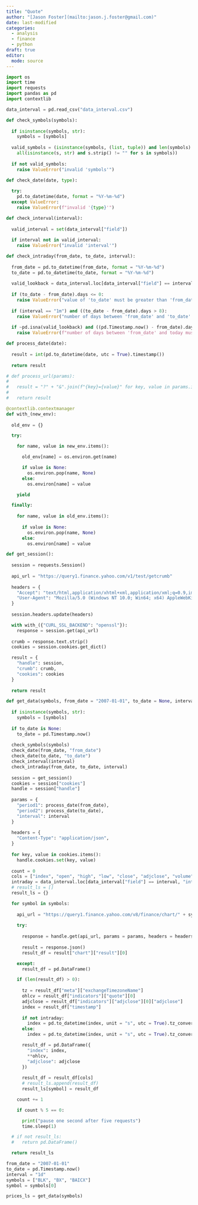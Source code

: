 ```yaml
---
title: "Quote"
author: "[Jason Foster](mailto:jason.j.foster@gmail.com)"
date: last-modified
categories:
  - analysis
  - finance
  - python
draft: true
editor: 
  mode: source
---
```


```python
import os
import time
import requests
import pandas as pd
import contextlib
```

```python
data_interval = pd.read_csv("data_interval.csv")
```

```python
def check_symbols(symbols):
  
  if isinstance(symbols, str):
    symbols = [symbols]
  
  valid_symbols = (isinstance(symbols, (list, tuple)) and len(symbols) > 0 and
    all(isinstance(s, str) and s.strip() != "" for s in symbols))
    
  if not valid_symbols:
    raise ValueError("invalid 'symbols'")
```

```python
def check_date(date, type):
  
  try:
    pd.to_datetime(date, format = "%Y-%m-%d")
  except ValueError:
    raise ValueError(f"invalid '{type}'")
```

```python
def check_interval(interval):
  
  valid_interval = set(data_interval["field"])
  
  if interval not in valid_interval:
    raise ValueError("invalid 'interval'")
```

```python
def check_intraday(from_date, to_date, interval):
  
  from_date = pd.to_datetime(from_date, format = "%Y-%m-%d")
  to_date = pd.to_datetime(to_date, format = "%Y-%m-%d")
  
  valid_lookback = data_interval.loc[data_interval["field"] == interval, "lookback"].iloc[0]
  
  if (to_date - from_date).days <= 0:
    raise ValueError("value of 'to_date' must be greater than 'from_date'")
  
  if (interval == "1m") and ((to_date - from_date).days > 8):
    raise ValueError("number of days between 'from_date' and 'to_date' must be less than or equal to 8")
  
  if ~pd.isna(valid_lookback) and ((pd.Timestamp.now() - from_date).days > valid_lookback):
    raise ValueError(f"number of days between 'from_date' and today must be less than or equal to {valid_lookback}")
```

```python
def process_date(date):
  
  result = int(pd.to_datetime(date, utc = True).timestamp())
  
  return result
```

```python
# def process_url(params):
# 
#   result = "?" + "&".join(f"{key}={value}" for key, value in params.items())
# 
#   return result
```

```python
@contextlib.contextmanager
def with_(new_env):
  
  old_env = {}

  try:

    for name, value in new_env.items():

      old_env[name] = os.environ.get(name)

      if value is None:
        os.environ.pop(name, None)
      else:
        os.environ[name] = value

    yield

  finally:
    
    for name, value in old_env.items():
      
      if value is None:
        os.environ.pop(name, None)
      else:
        os.environ[name] = value
```

```python
def get_session():
  
  session = requests.Session()
    
  api_url = "https://query1.finance.yahoo.com/v1/test/getcrumb"
  
  headers = {
    "Accept": "text/html,application/xhtml+xml,application/xml;q=0.9,image/webp,image/apng,*/*;q=0.8",
    "User-Agent": "Mozilla/5.0 (Windows NT 10.0; Win64; x64) AppleWebKit/537.36 (KHTML, like Gecko) Chrome/130.0.0.0 Safari/537.36",
  }
  
  session.headers.update(headers)

  with with_({"CURL_SSL_BACKEND": "openssl"}):
    response = session.get(api_url)
  
  crumb = response.text.strip()
  cookies = session.cookies.get_dict()

  result = {
    "handle": session,
    "crumb": crumb,
    "cookies": cookies
  }
  
  return result
```

```python
def get_data(symbols, from_date = "2007-01-01", to_date = None, interval = "1d"):
  
  if isinstance(symbols, str):
    symbols = [symbols]
  
  if to_date is None:
    to_date = pd.Timestamp.now()
    
  check_symbols(symbols)
  check_date(from_date, "from_date")
  check_date(to_date, "to_date")
  check_interval(interval)
  check_intraday(from_date, to_date, interval)
  
  session = get_session()
  cookies = session["cookies"]
  handle = session["handle"]
  
  params = {
    "period1": process_date(from_date),
    "period2": process_date(to_date),
    "interval": interval
  }
  
  headers = {
    "Content-Type": "application/json",
  }
  
  for key, value in cookies.items():
    handle.cookies.set(key, value)
  
  count = 0
  cols = ["index", "open", "high", "low", "close", "adjclose", "volume"]
  intraday = data_interval.loc[data_interval["field"] == interval, "intraday"].iloc[0]
  # result_ls = []
  result_ls = {}

  for symbol in symbols:
    
    api_url = "https://query1.finance.yahoo.com/v8/finance/chart/" + symbol # + process_url(params)
      
    try:
      
      response = handle.get(api_url, params = params, headers = headers)
            
      result = response.json()
      result_df = result["chart"]["result"][0]

    except:
      result_df = pd.DataFrame()

    if (len(result_df) > 0):
      
      tz = result_df["meta"]["exchangeTimezoneName"]
      ohlcv = result_df["indicators"]["quote"][0]
      adjclose = result_df["indicators"]["adjclose"][0]["adjclose"]
      index = result_df["timestamp"]
      
      if not intraday:
        index = pd.to_datetime(index, unit = "s", utc = True).tz_convert(tz).date
      else:
        index = pd.to_datetime(index, unit = "s", utc = True).tz_convert(tz)

      result_df = pd.DataFrame({
        "index": index,
        **ohlcv,
        "adjclose": adjclose
      })
      
      result_df = result_df[cols]
      # result_ls.append(result_df)
      result_ls[symbol] = result_df

    count += 1

    if count % 5 == 0:

      print("pause one second after five requests")
      time.sleep(1)

  # if not result_ls:
  #   return pd.DataFrame()

  return result_ls
```

```python
from_date = "2007-01-01"
to_date = pd.Timestamp.now()
interval = "1d"
symbols = ["BLK", "BX", "BAICX"]
symbol = symbols[0]
```

```python
prices_ls = get_data(symbols)
```
